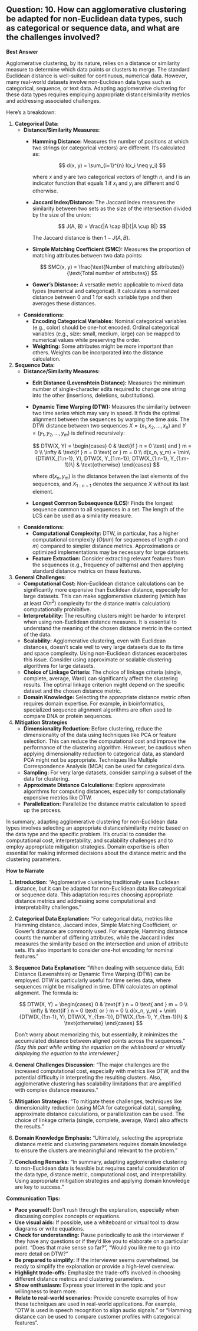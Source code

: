 ## Question: 10. How can agglomerative clustering be adapted for non-Euclidean data types, such as categorical or sequence data, and what are the challenges involved?

**Best Answer**

Agglomerative clustering, by its nature, relies on a distance or similarity measure to determine which data points or clusters to merge. The standard Euclidean distance is well-suited for continuous, numerical data. However, many real-world datasets involve non-Euclidean data types such as categorical, sequence, or text data. Adapting agglomerative clustering for these data types requires employing appropriate distance/similarity metrics and addressing associated challenges.

Here’s a breakdown:

1.  **Categorical Data:**
    *   **Distance/Similarity Measures:**
        *   **Hamming Distance:** Measures the number of positions at which two strings (or categorical vectors) are different. It's calculated as:

            $$
            d(x, y) = \sum_{i=1}^{n} I(x_i \neq y_i)
            $$

            where $x$ and $y$ are two categorical vectors of length $n$, and $I$ is an indicator function that equals 1 if $x_i$ and $y_i$ are different and 0 otherwise.
        *   **Jaccard Index/Distance:** The Jaccard index measures the similarity between two sets as the size of the intersection divided by the size of the union:

            $$
            J(A, B) = \frac{|A \cap B|}{|A \cup B|}
            $$

            The Jaccard distance is then $1 - J(A, B)$.
        *   **Simple Matching Coefficient (SMC):** Measures the proportion of matching attributes between two data points:

            $$
            SMC(x, y) = \frac{\text{Number of matching attributes}}{\text{Total number of attributes}}
            $$
        *   **Gower's Distance:** A versatile metric applicable to mixed data types (numerical and categorical).  It calculates a normalized distance between 0 and 1 for each variable type and then averages these distances.
    *   **Considerations:**
        *   **Encoding Categorical Variables:**  Nominal categorical variables (e.g., color) should be one-hot encoded. Ordinal categorical variables (e.g., size: small, medium, large) can be mapped to numerical values while preserving the order.
        *   **Weighting:** Some attributes might be more important than others.  Weights can be incorporated into the distance calculation.

2.  **Sequence Data:**
    *   **Distance/Similarity Measures:**
        *   **Edit Distance (Levenshtein Distance):** Measures the minimum number of single-character edits required to change one string into the other (insertions, deletions, substitutions).
        *   **Dynamic Time Warping (DTW):** Measures the similarity between two time series which may vary in speed.  It finds the optimal alignment between the sequences by warping the time axis. The DTW distance between two sequences $X = (x_1, x_2, ..., x_n)$ and $Y = (y_1, y_2, ..., y_m)$ is defined recursively:

            $$
            DTW(X, Y) = \begin{cases}
            0 & \text{if } n = 0 \text{ and } m = 0 \\
            \infty & \text{if } n = 0 \text{ or } m = 0 \\
            d(x_n, y_m) + \min\{DTW(X_{1:n-1}, Y), DTW(X, Y_{1:m-1}), DTW(X_{1:n-1}, Y_{1:m-1})\} & \text{otherwise}
            \end{cases}
            $$

            where $d(x_n, y_m)$ is the distance between the last elements of the sequences, and $X_{1:n-1}$ denotes the sequence $X$ without its last element.
        *   **Longest Common Subsequence (LCS):**  Finds the longest sequence common to all sequences in a set. The length of the LCS can be used as a similarity measure.
    *   **Considerations:**
        *   **Computational Complexity:** DTW, in particular, has a higher computational complexity ($O(nm)$ for sequences of length $n$ and $m$) compared to simpler distance metrics.  Approximations or optimized implementations may be necessary for large datasets.
        *   **Feature Extraction:** Consider extracting relevant features from the sequences (e.g., frequency of patterns) and then applying standard distance metrics on these features.

3.  **General Challenges:**
    *   **Computational Cost:** Non-Euclidean distance calculations can be significantly more expensive than Euclidean distance, especially for large datasets. This can make agglomerative clustering (which has at least $O(n^2)$ complexity for the distance matrix calculation) computationally prohibitive.
    *   **Interpretability:**  The resulting clusters might be harder to interpret when using non-Euclidean distance measures.  It is essential to understand the meaning of the chosen distance metric in the context of the data.
    *   **Scalability:** Agglomerative clustering, even with Euclidean distances, doesn't scale well to very large datasets due to its time and space complexity.  Using non-Euclidean distances exacerbates this issue.  Consider using approximate or scalable clustering algorithms for large datasets.
    *   **Choice of Linkage Criteria:** The choice of linkage criteria (single, complete, average, Ward) can significantly affect the clustering results.  The optimal linkage criterion might depend on the specific dataset and the chosen distance metric.
    *   **Domain Knowledge:**  Selecting the appropriate distance metric often requires domain expertise. For example, in bioinformatics, specialized sequence alignment algorithms are often used to compare DNA or protein sequences.

4. **Mitigation Strategies**
    *   **Dimensionality Reduction:** Before clustering, reduce the dimensionality of the data using techniques like PCA or feature selection. This can reduce the computational cost and improve the performance of the clustering algorithm.  However, be cautious when applying dimensionality reduction to categorical data, as standard PCA might not be appropriate. Techniques like Multiple Correspondence Analysis (MCA) can be used for categorical data.
    *   **Sampling:** For very large datasets, consider sampling a subset of the data for clustering.
    *   **Approximate Distance Calculations:** Explore approximate algorithms for computing distances, especially for computationally expensive metrics like DTW.
    *   **Parallelization:** Parallelize the distance matrix calculation to speed up the process.

In summary, adapting agglomerative clustering for non-Euclidean data types involves selecting an appropriate distance/similarity metric based on the data type and the specific problem.  It's crucial to consider the computational cost, interpretability, and scalability challenges and to employ appropriate mitigation strategies. Domain expertise is often essential for making informed decisions about the distance metric and the clustering parameters.

**How to Narrate**

1.  **Introduction:** "Agglomerative clustering traditionally uses Euclidean distance, but it can be adapted for non-Euclidean data like categorical or sequence data.  This adaptation requires choosing appropriate distance metrics and addressing some computational and interpretability challenges."

2.  **Categorical Data Explanation:** "For categorical data, metrics like Hamming distance, Jaccard index, Simple Matching Coefficient, or Gower's distance are commonly used. For example, Hamming distance counts the number of differing attributes, while the Jaccard index measures the similarity based on the intersection and union of attribute sets.  It's also important to consider one-hot encoding for nominal features."

3.  **Sequence Data Explanation:** "When dealing with sequence data, Edit Distance (Levenshtein) or Dynamic Time Warping (DTW) can be employed. DTW is particularly useful for time series data, where sequences might be misaligned in time.  DTW calculates an optimal alignment. The formula is:

    $$
    DTW(X, Y) = \begin{cases}
    0 & \text{if } n = 0 \text{ and } m = 0 \\
    \infty & \text{if } n = 0 \text{ or } m = 0 \\
    d(x_n, y_m) + \min\{DTW(X_{1:n-1}, Y), DTW(X, Y_{1:m-1}), DTW(X_{1:n-1}, Y_{1:m-1})\} & \text{otherwise}
    \end{cases}
    $$

    Don't worry about memorizing this, but essentially, it minimizes the accumulated distance between aligned points across the sequences." *[Say this part while writing the equation on the whiteboard or virtually displaying the equation to the interviewer.]*

4.  **General Challenges Discussion:** "The major challenges are the increased computational cost, especially with metrics like DTW, and the potential difficulty in interpreting the resulting clusters. Also, agglomerative clustering has scalability limitations that are amplified with complex distance measures."

5.  **Mitigation Strategies:** "To mitigate these challenges, techniques like dimensionality reduction (using MCA for categorical data), sampling, approximate distance calculations, or parallelization can be used. The choice of linkage criteria (single, complete, average, Ward) also affects the results."

6.  **Domain Knowledge Emphasis:** "Ultimately, selecting the appropriate distance metric and clustering parameters requires domain knowledge to ensure the clusters are meaningful and relevant to the problem."

7.  **Concluding Remarks:** "In summary, adapting agglomerative clustering to non-Euclidean data is feasible but requires careful consideration of the data type, distance metric, computational cost, and interpretability. Using appropriate mitigation strategies and applying domain knowledge are key to success."

**Communication Tips:**

*   **Pace yourself:** Don't rush through the explanation, especially when discussing complex concepts or equations.
*   **Use visual aids:** If possible, use a whiteboard or virtual tool to draw diagrams or write equations.
*   **Check for understanding:** Pause periodically to ask the interviewer if they have any questions or if they'd like you to elaborate on a particular point.  "Does that make sense so far?", "Would you like me to go into more detail on DTW?"
*   **Be prepared to simplify:** If the interviewer seems overwhelmed, be ready to simplify the explanation or provide a high-level overview.
*   **Highlight trade-offs:** Emphasize the trade-offs involved in choosing different distance metrics and clustering parameters.
*   **Show enthusiasm:** Express your interest in the topic and your willingness to learn more.
*   **Relate to real-world scenarios:** Provide concrete examples of how these techniques are used in real-world applications. For example, "DTW is used in speech recognition to align audio signals." or "Hamming distance can be used to compare customer profiles with categorical features".
